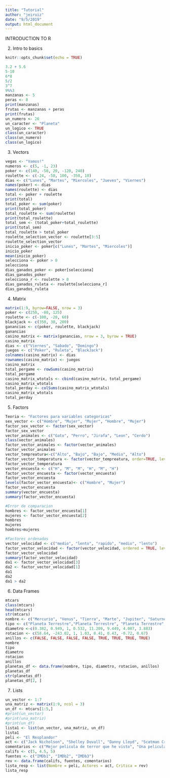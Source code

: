 ---
title: "Tutorial"
author: "jeiruiz"
date: "9/5/2019"
output: html_document
---

INTRODUCTION TO R

2. Intro to basics

```{r setup, include=FALSE}
knitr::opts_chunk$set(echo = TRUE)
```
```{r}
3.2 + 5.6
5-10
6*8
5/2
3^7
9%%3
manzanas <- 5
peras <- 8
print(manzanas)
frutas <- manzanas + peras
print(frutas)
un_numero <- 26
un_caracter <- "Planeta"
un_logico <- TRUE
class(un_caracter)
class(un_numero)
class(un_logico)
```

3. Vectors

```{r}
vegas <- "Vamos!"
numeros <- c(5, -1, 23)
poker <- c(140, -50, 20, -120, 240)
roulette <- c(-24, -50, 100, -350, 10)
dias <- c("Lunes", "Martes", "Miercoles", "Jueves", "Viernes")
names(poker) <- dias
names(roulette) <- dias
total <- poker + roulette
print(total)
total_poker <- sum(poker)
print(total_poker)
total_roulette <- sum(roulette)
print(total_roulette)
total_sem <- (total_poker+total_roulette)
print(total_sem)
total_roulette > total_poker
roulette_selection_vector <- roulette[3:5]
roulette_selection_vector
inicio_poker <- poker[c("Lunes", "Martes", "Miercoles")]
inicio_poker
mean(inicio_poker)
selecciona <- poker > 0
selecciona
dias_ganados_poker <- poker[selecciona]
dias_ganados_poker
selecciona_r <- roulette > 0
dias_ganados_ruleta <- roulette[selecciona_r]
dias_ganados_ruleta
```


4. Matrix

```{r}
matrix(1:9, byrow=FALSE, nrow = 3)
poker <- c(250, -80, 125)
roulette <- c(-100, -20, 60)
blackjack <- c(350, 30, 200)
ganancias <- c(poker, roulette, blackjack)
ganancias
casino_matrix <- matrix(ganancias, nrow = 3, byrow = TRUE)
casino_matrix
dias <- c("Viernes", "Sabado", "Domingo")
juegos <- c("Poker", "Ruleta", "BlackJack")
colnames(casino_matrix) <- dias
rownames(casino_matrix) <- juegos
casino_matrix
total_pergame <- rowSums(casino_matrix)
total_pergame
casino_matrix_wtotals <- cbind(casino_matrix, total_pergame)
casino_matrix_wtotals
total_perday <- colSums(casino_matrix_wtotals)
casino_matrix_wtotals
total_perday
```

5. Factors

```{r}
Teoria <- "Factores para variables categoricas"
sex_vector <- c("Hombre", "Mujer", "Mujer", "Hombre", "Mujer")
factor_sex_vector <- factor(sex_vector)
factor_sex_vector
vector_animales <- c("Gato", "Perro", "Jirafa", "Leon", "Cerdo")
class(vector_animales)
factor_vector_animales <- factor(vector_animales)
factor_vector_animales
vector_tempreatura<-c("Alto", "Bajo", "Bajo", "Medio", "Alto")
factor_vector_temperatura <- factor(vector_tempreatura, order=TRUE, levels = c("Bajo", "Medio", "Alto"))
factor_vector_temperatura
vector_encuesta <- c("H", "M", "M", "H", "M", "H")
factor_vector_encuesta <- factor(vector_encuesta)
factor_vector_encuesta
levels(factor_vector_encuesta)<- c("Hombre", "Mujer")
factor_vector_encuesta
summary(vector_encuesta)
summary(factor_vector_encuesta)

#Error de comparacion
hombres <- factor_vector_encuesta[1]
mujeres <- factor_vector_encuesta[2]
hombres
mujeres
hombres>mujeres

#Factores ordenados
vector_velocidad <- c("medio", "lento", "rapido", "medio", "lento")
factor_vector_velocidad <- factor(vector_velocidad, ordered = TRUE, levels = c("lento", "medio", "rapido"))
factor_vector_velocidad
summary(factor_vector_velocidad)
da1 <- factor_vector_velocidad[3]
da2 <- factor_vector_velocidad[1]
da1
da2
da1 > da2
```

6. Data Frames

```{r}
mtcars
class(mtcars)
head(mtcars)
str(mtcars)
nombre <- c("Mercurio", "Venus", "Tierra", "Marte", "Jupiter", "Saturno", "Urano", "Neptuno")
tipo <- c("Planeta Terrestre","Planeta Terrestre", "Planeta Terrestre", "Planeta Terrestre", "Gigante de gas", "Gigante de gas", "Gigante de gas", "Gigante de gas")
diametro <-c(0.382, 0.949, 1, 0.532, 11.209, 9.449, 4.007, 3.883)
rotacion <- c(58.64, -243.02, 1, 1.03, 0.41, 0.43, -0.72, 0.67)
anillos <- c(FALSE, FALSE, FALSE, FALSE, TRUE, TRUE, TRUE, TRUE)
nombre
tipo
diametro
rotacion
anillos
planetas_df <- data.frame(nombre, tipo, diametro, rotacion, anillos)
planetas_df
str(planetas_df)
planetas_df[2, ]
```

7. Lists

```{r}
un_vector <- 1:7
una_matriz <- matrix(1:9, ncol = 3)
un_df <- mtcars[1:5,]
#print(un_vector)
#print(una_matriz)
#print(un_df)
lista1 <- list(un_vector, una_matriz, un_df)
lista1
peli <- "El Resplandor"
act <- c("Jack Nicholson", "Shelley Duvall", "Danny Lloyd", "Scatman Crothers", "Barry Nelson")
comentarios <- c("Mejor pelicula de terror que he visto", "Una pelicula verdaderamente brillante y aterradora de Stanley Kubrick", "Una obra maestra de horror psicologico")
califs <- c(5, 4.5, 5)
fuentes <- c("IMDb1", "IMDb2", "IMDb3")
rev <- data.frame(califs, fuentes, comentarios)
lista_resp <- list(Nombre = peli, Actores = act, Critica = rev)
lista_resp

```